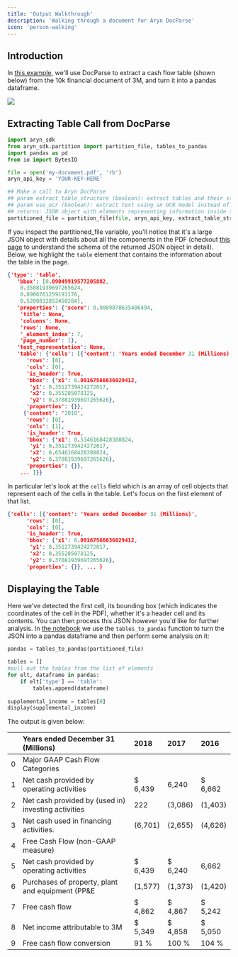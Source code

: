 ```yaml
---
title: 'Output Walkthrough'
description: 'Walking through a document for Aryn DocParse'
icon: 'person-walking'
---
```


## Introduction

In [this example](https://colab.research.google.com/drive/1Qpd-llPC-EPzuTwLfnguMnrQk0eclyqJ?usp=sharing), we'll use DocParse to extract a cash flow table (shown below) from the 10k financial document  of 3M, and turn it into a pandas dataframe. 

<Frame>
  <img src="../images/3m_10k_extract.png" />
</Frame>

## Extracting Table Call from DocParse

```python table_demo.py
import aryn_sdk
from aryn_sdk.partition import partition_file, tables_to_pandas
import pandas as pd
from io import BytesIO

file = open('my-document.pdf', 'rb')
aryn_api_key = 'YOUR-KEY-HERE'

## Make a call to Aryn DocParse
## param extract_table_structure (boolean): extract tables and their structural content. default: False
## param use_ocr (boolean): extract text using an OCR model instead of extracting embedded text in PDF. default: False
## returns: JSON object with elements representing information inside the PDF
partitioned_file = partition_file(file, aryn_api_key, extract_table_structure=True, use_ocr=True)
```

If you inspect the partitioned_file variable, you'll notice that it's a large JSON object with details about all the components in the PDF (checkout [this page](./output_structure) to understand the schema of the returned JSON object in detail).  Below, we highlight the `table` element that contains the information about the table in the page.


```json output.json
{'type': 'table',
   'bbox': [0.09049919577205882,
    0.35081939697265624,
    0.8906761259191176,
    0.5200832852450284],
   'properties': {'score': 0.9009878635406494,
    'title': None,
    'columns': None,
    'rows': None,
    '_element_index': 7,
    'page_number': 1},
   'text_representation': None,
   'table': {'cells': [{'content': 'Years ended December 31 (Millions)',
      'rows': [0],
      'cols': [0],
      'is_header': True,
      'bbox': {'x1': 0.09167566636029412,
       'y1': 0.3512739424272017,
       'x2': 0.355205078125,
       'y2': 0.37081939697265626},
      'properties': {}},
     {'content': '2018',
      'rows': [0],
      'cols': [1],
      'is_header': True,
      'bbox': {'x1': 0.5346168428308824,
       'y1': 0.3512739424272017,
       'x2': 0.6546168428308824,
       'y2': 0.37081939697265626},
      'properties': {}},
    ... ]}}
```

In particular let's look at the `cells` field  which is an array of cell objects that represent each of the cells in the table. Let's focus on the first element of that list. 

```json cells.json
{'cells': [{'content': 'Years ended December 31 (Millions)',
      'rows': [0],
      'cols': [0],
      'is_header': True,
      'bbox': {'x1': 0.09167566636029412,
       'y1': 0.3512739424272017,
       'x2': 0.355205078125,
       'y2': 0.37081939697265626},
      'properties': {}}, ... }

```

## Displaying the Table

Here we've detected the first cell, its bounding box (which indicates the coordinates of the cell in the PDF), whether it's a header cell and its contents. You can then process this JSON however you'd like for further analysis. In [the notebook](https://colab.research.google.com/drive/1Qpd-llPC-EPzuTwLfnguMnrQk0eclyqJ?usp=sharing)  we use the `tables_to_pandas` function to turn the JSON into a pandas dataframe and then perform some analysis on it:

```python display_table.py
pandas = tables_to_pandas(partitioned_file)

tables = []
#pull out the tables from the list of elements
for elt, dataframe in pandas:
    if elt['type'] == 'table':
        tables.append(dataframe)
        
supplemental_income = tables[0]
display(supplemental_income)
```
The output is given below:

|    | Years ended December 31 (Millions)                  | 2018    | 2017    | 2016    |
|---:|:----------------------------------------------------|:--------|:--------|:--------|
|  0 | Major GAAP Cash Flow Categories                     |         |         |         |
|  1 | Net cash provided by operating activities           | $ 6,439 | 6,240   | $ 6,662 |
|  2 | Net cash provided by (used in) investing activities | 222     | (3,086) | (1,403) |
|  3 | Net cash used in financing activities.              | (6,701) | (2,655) | (4,626) |
|  4 | Free Cash Flow (non-GAAP measure)                   |         |         |         |
|  5 | Net cash provided by operating activities           | $ 6,439 | $ 6,240 | 6,662   |
|  6 | Purchases of property, plant and equipment (PP&E    | (1,577) | (1,373) | (1,420) |
|  7 | Free cash flow                                      | $ 4,862 | $ 4,867 | $ 5,242 |
|  8 | Net income attributable to 3M                       | $ 5,349 | $ 4,858 | $ 5,050 |
|  9 | Free cash flow conversion                           | 91 %    | 100 %   | 104 %   |


